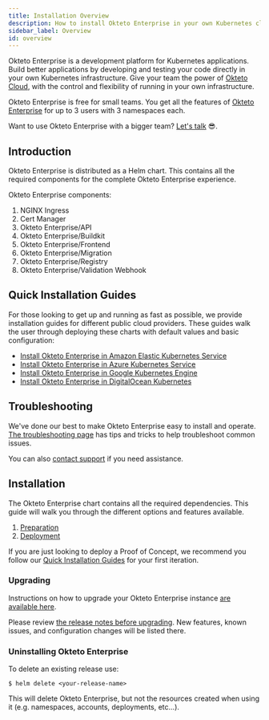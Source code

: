 ```yaml
---
title: Installation Overview
description: How to install Okteto Enterprise in your own Kubernetes cluster
sidebar_label: Overview
id: overview
---
```


Okteto Enterprise is a development platform for Kubernetes applications. Build better applications by developing and testing your code directly in your own Kubernetes infrastructure. Give your team the power of [Okteto Cloud](cloud.mdx), with the control and flexibility of running in your own infrastructure.

Okteto Enterprise is free for small teams.  You get all the features of [Okteto Enterprise](enterprise.mdx) for up to 3 users with 3 namespaces each.

Want to use Okteto Enterprise with a bigger team? [Let's talk](https://okteto.com/#talktous) 😎.

## Introduction

Okteto Enterprise is distributed as a Helm chart. This contains all the required components for the complete Okteto Enterprise experience.

Okteto Enterprise components:

1. NGINX Ingress
1. Cert Manager
1. Okteto Enterprise/API
1. Okteto Enterprise/Buildkit
1. Okteto Enterprise/Frontend
1. Okteto Enterprise/Migration
1. Okteto Enterprise/Registry
1. Okteto Enterprise/Validation Webhook

## Quick Installation Guides

For those looking to get up and running as fast as possible, we provide installation guides for different public cloud providers. These guides walk the user through deploying these charts with default values and basic configuration:

- [Install Okteto Enterprise in Amazon Elastic Kubernetes Service](enterprise/eks.mdx)
- [Install Okteto Enterprise in Azure Kubernetes Service](enterprise/aks.mdx)
- [Install Okteto Enterprise in Google Kubernetes Engine](enterprise/gke.mdx)
- [Install Okteto Enterprise in DigitalOcean Kubernetes](enterprise/digitalocean.mdx)

## Troubleshooting

We've done our best to make Okteto Enterprise easy to install and operate. [The troubleshooting page](enterprise/install/troubleshooting.mdx) has tips and tricks to help troubleshoot common issues.

You can also [contact support](mailto:support@okteto.com) if you need assistance.

## Installation

The Okteto Enterprise chart contains all the required dependencies. This guide will walk you through the different options and features available.

1. [Preparation](enterprise/install/preparation.mdx)
2. [Deployment](enterprise/install/deployment.mdx)

If you are just looking to deploy a Proof of Concept, we recommend you follow our [Quick Installation Guides](#quick-installation-guides) for your first iteration.

### Upgrading

Instructions on how to upgrade your Okteto Enterprise instance [are available here](enterprise/install/upgrade.mdx).

Please review [the release notes before upgrading](enterprise/install/releases.mdx). New features, known issues, and configuration changes will be listed there.

### Uninstalling Okteto Enterprise

To delete an existing release use:

```console
$ helm delete <your-release-name>
```

This will delete Okteto Enterprise, but not the resources created when using it (e.g. namespaces, accounts, deployments, etc...).
